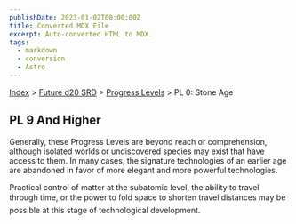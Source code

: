 ```yaml
---
publishDate: 2023-01-02T00:00:00Z
title: Converted MDX File
excerpt: Auto-converted HTML to MDX.
tags:
  - markdown
  - conversion
  - Astro
---
```






[Index](-index) > [Future d20 SRD](future-d20-srd-index) > [Progress Levels](future-d20-srd-progress-levels-index) > PL 0: Stone Age




## PL 9 And Higher


Generally, these Progress Levels are beyond reach or comprehension, although isolated worlds or undiscovered species may exist that have access to them. In many cases, the signature technologies of an earlier age are abandoned in favor of more elegant and more powerful technologies.


Practical control of matter at the subatomic level, the ability to travel through time, or the power to fold space to shorten travel distances may be possible at this stage of technological development.




